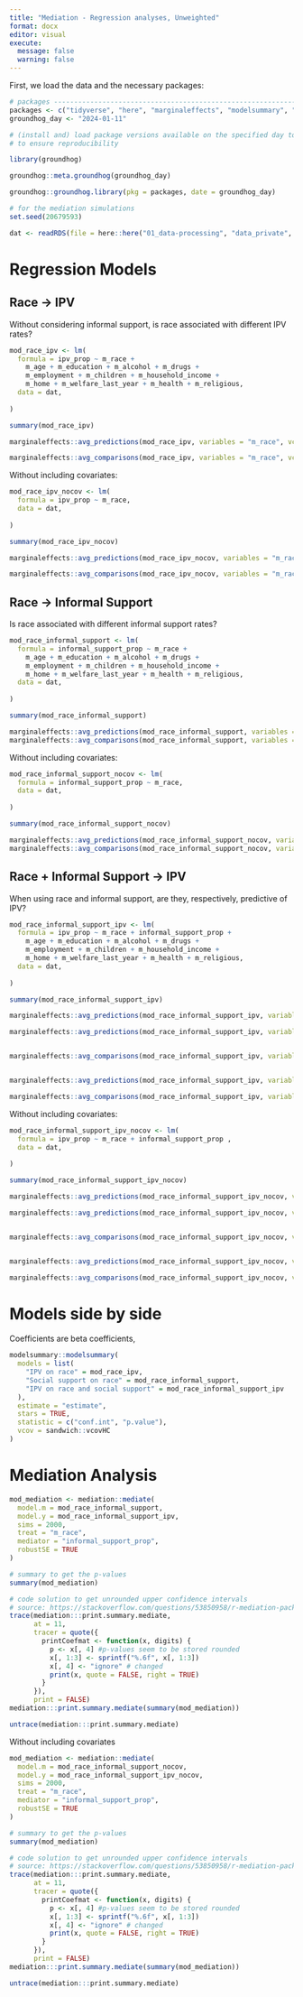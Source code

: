 ```yaml
---
title: "Mediation - Regression analyses, Unweighted"
format: docx
editor: visual
execute:
  message: false
  warning: false
---
```


First, we load the data and the necessary packages:

```r
# packages ----------------------------------------------------------------
packages <- c("tidyverse", "here", "marginaleffects", "modelsummary", "mediation")
groundhog_day <- "2024-01-11"

# (install and) load package versions available on the specified day to try
# to ensure reproducibility

library(groundhog)

groundhog::meta.groundhog(groundhog_day)

groundhog::groundhog.library(pkg = packages, date = groundhog_day)

# for the mediation simulations
set.seed(20679593)

dat <- readRDS(file = here::here("01_data-processing", "data_private", "data_final_imputed_cases.RDS"))
```

# Regression Models

## Race -\> IPV

Without considering informal support, is race associated with different IPV rates?

```r
mod_race_ipv <- lm(
  formula = ipv_prop ~ m_race +
    m_age + m_education + m_alcohol + m_drugs +
    m_employment + m_children + m_household_income +
    m_home + m_welfare_last_year + m_health + m_religious,
  data = dat,
  
)

summary(mod_race_ipv)

marginaleffects::avg_predictions(mod_race_ipv, variables = "m_race", vcov = "HC")

marginaleffects::avg_comparisons(mod_race_ipv, variables = "m_race", vcov = "HC")
```

Without including covariates:

```r
mod_race_ipv_nocov <- lm(
  formula = ipv_prop ~ m_race,
  data = dat,
  
)

summary(mod_race_ipv_nocov)

marginaleffects::avg_predictions(mod_race_ipv_nocov, variables = "m_race", vcov = "HC")

marginaleffects::avg_comparisons(mod_race_ipv_nocov, variables = "m_race", vcov = "HC")
```

## Race -\> Informal Support

Is race associated with different informal support rates?

```r
mod_race_informal_support <- lm(
  formula = informal_support_prop ~ m_race +
    m_age + m_education + m_alcohol + m_drugs +
    m_employment + m_children + m_household_income +
    m_home + m_welfare_last_year + m_health + m_religious,
  data = dat,
  
)

summary(mod_race_informal_support)

marginaleffects::avg_predictions(mod_race_informal_support, variables = "m_race", vcov = "HC")
marginaleffects::avg_comparisons(mod_race_informal_support, variables = "m_race", vcov = "HC")
```

Without including covariates:

```r
mod_race_informal_support_nocov <- lm(
  formula = informal_support_prop ~ m_race,
  data = dat,
  
)

summary(mod_race_informal_support_nocov)

marginaleffects::avg_predictions(mod_race_informal_support_nocov, variables = "m_race", vcov = "HC")
marginaleffects::avg_comparisons(mod_race_informal_support_nocov, variables = "m_race", vcov = "HC")
```

## Race + Informal Support -\> IPV

When using race and informal support, are they, respectively, predictive of IPV?

```r
mod_race_informal_support_ipv <- lm(
  formula = ipv_prop ~ m_race + informal_support_prop +
    m_age + m_education + m_alcohol + m_drugs +
    m_employment + m_children + m_household_income +
    m_home + m_welfare_last_year + m_health + m_religious,
  data = dat,
  
)

summary(mod_race_informal_support_ipv)

marginaleffects::avg_predictions(mod_race_informal_support_ipv, variables = "m_race", vcov = "HC")

marginaleffects::avg_predictions(mod_race_informal_support_ipv, variables = c("m_race", "informal_support_prop"), vcov = "HC")


marginaleffects::avg_comparisons(mod_race_informal_support_ipv, variables = "m_race", vcov = "HC")


marginaleffects::avg_predictions(mod_race_informal_support_ipv, variables = "informal_support_prop", vcov = "HC")

marginaleffects::avg_comparisons(mod_race_informal_support_ipv, variables = list("informal_support_prop" = "minmax"), vcov = "HC")
```

Without including covariates:

```r
mod_race_informal_support_ipv_nocov <- lm(
  formula = ipv_prop ~ m_race + informal_support_prop ,
  data = dat,
  
)

summary(mod_race_informal_support_ipv_nocov)

marginaleffects::avg_predictions(mod_race_informal_support_ipv_nocov, variables = "m_race", vcov = "HC")

marginaleffects::avg_predictions(mod_race_informal_support_ipv_nocov, variables = c("m_race", "informal_support_prop"), vcov = "HC")


marginaleffects::avg_comparisons(mod_race_informal_support_ipv_nocov, variables = "m_race", vcov = "HC")


marginaleffects::avg_predictions(mod_race_informal_support_ipv_nocov, variables = "informal_support_prop", vcov = "HC")

marginaleffects::avg_comparisons(mod_race_informal_support_ipv_nocov, variables = list("informal_support_prop" = "minmax"), vcov = "HC")
```

# Models side by side

Coefficients are beta coefficients,

```r
modelsummary::modelsummary(
  models = list(
    "IPV on race" = mod_race_ipv,
    "Social support on race" = mod_race_informal_support,
    "IPV on race and social support" = mod_race_informal_support_ipv
  ),
  estimate = "estimate",
  stars = TRUE,
  statistic = c("conf.int", "p.value"),
  vcov = sandwich::vcovHC
)
```

# Mediation Analysis

```r
mod_mediation <- mediation::mediate(
  model.m = mod_race_informal_support,
  model.y = mod_race_informal_support_ipv,
  sims = 2000,
  treat = "m_race",
  mediator = "informal_support_prop", 
  robustSE = TRUE
)

# summary to get the p-values
summary(mod_mediation)

# code solution to get unrounded upper confidence intervals
# source: https://stackoverflow.com/questions/53850958/r-mediation-package-digit-behind-comma
trace(mediation:::print.summary.mediate, 
      at = 11,
      tracer = quote({
        printCoefmat <- function(x, digits) {
          p <- x[, 4] #p-values seem to be stored rounded
          x[, 1:3] <- sprintf("%.6f", x[, 1:3])
          x[, 4] <- "ignore" # changed
          print(x, quote = FALSE, right = TRUE)
        } 
      }),
      print = FALSE)
mediation:::print.summary.mediate(summary(mod_mediation))

untrace(mediation:::print.summary.mediate)
```

Without including covariates

```r
mod_mediation <- mediation::mediate(
  model.m = mod_race_informal_support_nocov,
  model.y = mod_race_informal_support_ipv_nocov,
  sims = 2000,
  treat = "m_race",
  mediator = "informal_support_prop", 
  robustSE = TRUE
)

# summary to get the p-values
summary(mod_mediation)

# code solution to get unrounded upper confidence intervals
# source: https://stackoverflow.com/questions/53850958/r-mediation-package-digit-behind-comma
trace(mediation:::print.summary.mediate, 
      at = 11,
      tracer = quote({
        printCoefmat <- function(x, digits) {
          p <- x[, 4] #p-values seem to be stored rounded
          x[, 1:3] <- sprintf("%.6f", x[, 1:3])
          x[, 4] <- "ignore" # changed
          print(x, quote = FALSE, right = TRUE)
        } 
      }),
      print = FALSE)
mediation:::print.summary.mediate(summary(mod_mediation))

untrace(mediation:::print.summary.mediate)
```

